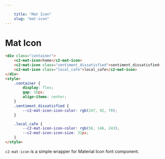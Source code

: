 ```yaml
---
    
    title: "Mat Icon"
    slug: "mat-icon"
---
```




# Mat Icon


```html tag=MdxCodeBlock,github=packages/mat-icon/src/mat-icon.ts
<div class="container">
    <c2-mat-icon>home</c2-mat-icon>        
    <c2-mat-icon class="sentiment_dissatisfied">sentiment_dissatisfied</c2-mat-icon>        
    <c2-mat-icon class="local_cafe">local_cafe</c2-mat-icon>        
</div>        
<style>
    .container {
        display: flex;
        gap: 16px;
        align-items: center;
    }
    .sentiment_dissatisfied {
        --c2-mat-icon-icon-color: rgb(247, 92, 70);
    }

    .local_cafe {
        --c2-mat-icon-icon-color: rgb(56, 146, 243);
        --c2-mat-icon-icon-size: 32px;
    }
</style>
```
<span class="material-symbols-outlined">

</span>


`c2-mat-icon` is a simple wrapper for Material Icon font component.
